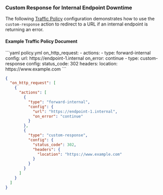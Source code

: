 ### Custom Response for Internal Endpoint Downtime

The following [Traffic Policy](/traffic-policy/)
configuration demonstrates how to use the `custom-response` action to redirect to a URL if an internal endpoint is returning an error.

#### Example Traffic Policy Document

<CodeGroup>
```yaml policy.yml
on_http_request:
  - actions:
      - type: forward-internal
        config:
          url: https://endpoint-1.internal
          on_error: continue
      - type: custom-response
        config:
          status_code: 302
          headers:
            location: https://www.example.com
```

```json policy.json
{
  "on_http_request": [
    {
      "actions": [
        {
          "type": "forward-internal",
          "config": {
            "url": "https://endpoint-1.internal",
            "on_error": "continue"
          }
        },
        {
          "type": "custom-response",
          "config": {
            "status_code": 302,
            "headers": {
              "location": "https://www.example.com"
            }
          }
        }
      ]
    }
  ]
}
```
</CodeGroup>
